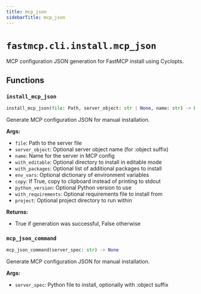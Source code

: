 ```yaml
---
title: mcp_json
sidebarTitle: mcp_json
---
```


# `fastmcp.cli.install.mcp_json`


MCP configuration JSON generation for FastMCP install using Cyclopts.

## Functions

### `install_mcp_json` <sup><a href="https://github.com/jlowin/fastmcp/blob/main/src/fastmcp/cli/install/mcp_json.py#L19" target="_blank"><Icon icon="github" style="width: 14px; height: 14px;" /></a></sup>

```python
install_mcp_json(file: Path, server_object: str | None, name: str) -> bool
```


Generate MCP configuration JSON for manual installation.

**Args:**
- `file`: Path to the server file
- `server_object`: Optional server object name (for \:object suffix)
- `name`: Name for the server in MCP config
- `with_editable`: Optional directory to install in editable mode
- `with_packages`: Optional list of additional packages to install
- `env_vars`: Optional dictionary of environment variables
- `copy`: If True, copy to clipboard instead of printing to stdout
- `python_version`: Optional Python version to use
- `with_requirements`: Optional requirements file to install from
- `project`: Optional project directory to run within

**Returns:**
- True if generation was successful, False otherwise


### `mcp_json_command` <sup><a href="https://github.com/jlowin/fastmcp/blob/main/src/fastmcp/cli/install/mcp_json.py#L116" target="_blank"><Icon icon="github" style="width: 14px; height: 14px;" /></a></sup>

```python
mcp_json_command(server_spec: str) -> None
```


Generate MCP configuration JSON for manual installation.

**Args:**
- `server_spec`: Python file to install, optionally with \:object suffix

